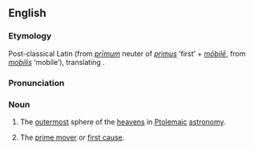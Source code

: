 ==English==
===Etymology===
Post-classical Latin (from {{L.}} ''[[primum|prīmum]]'' neuter of ''[[primus]]'' ‘first’ + ''[[mobile#Latin|mōbilē]]'', from ''[[mobilis]]'' ‘mobile’), translating {{Ar.}}.

===Pronunciation===
{{IPA|/ˌpɹaɪməm ˈməʊbɪli/}}

===Noun===
{{en-noun|-}}

# {{historical}} The [[outermost]] sphere of the [[heavens]] in [[Ptolemaic]] [[astronomy]].
# {{context|theology|philosophy}} The [[prime mover]] or [[first cause]].